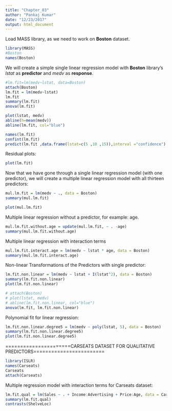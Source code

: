 ```yaml
---
title: "Chapter_03"
author: "Pankaj Kumar"
date: "12/23/2017"
output: html_document
---
```


Load MASS library, as we need to work on **Boston** dataset.
```r
library(MASS)
#Boston
names(Boston)
```

We will create a simple single linear regression model with **Boston** library's *lstat* as **predictor** and *medv* as **response**.

```r
#lm.fit=lm(medv~lstat, data=Boston)
attach(Boston)
lm.fit = lm(medv~lstat)
lm.fit
summary(lm.fit)
anova(lm.fit)
```

```r
plot(lstat, medv)
abline(h=mean(medv))
abline(lm.fit, col="blue")
```

```r
names(lm.fit)
confint(lm.fit)
predict(lm.fit ,data.frame(lstat=c(5 ,10 ,15)),interval ="confidence")
```

Residual plots:
```r
plot(lm.fit)
```

Now that we have gone through a single linear regression model (with one predictor), we will create a multiple linear regression model with all thirteen predictors:

```r
mul.lm.fit = lm(medv ~ ., data = Boston)
summary(mul.lm.fit)
```

```r
plot(mul.lm.fit)
```

Multiple linear regression without a predictor, for example: age.

```r
mul.lm.fit.without.age = update(mul.lm.fit, ~ . -age)
summary(mul.lm.fit.without.age)
```

Multiple linear regression with interaction terms

```r
mul.lm.fit.interact.age = lm(medv ~ lstat * age, data = Boston)
summary(mul.lm.fit.interact.age)
```

Non-linear Transformations of the Predictors with single predictor:

```r
lm.fit.non.linear = lm(medv ~ lstat + I(lstat^2), data = Boston)
summary(lm.fit.non.linear)
plot(lm.fit.non.linear)
```

```r
# attach(Boston)
# plot(lstat, medv)
# abline(lm.fit.non.linear, col="blue")
anova(lm.fit, lm.fit.non.linear)
```

Polynomial fit for linear regression:
```r
lm.fit.non.linear.degree5 = lm(medv ~ poly(lstat, 5), data = Boston)
summary(lm.fit.non.linear.degree5)
plot(lm.fit.non.linear.degree5)
```

======================CARSEATS DATASET FOR QUALITATIVE PREDICTORS========================

```r
library(ISLR)
names(Carseats)
Carseats
attach(Carseats)
```

Multiple regression model with interaction terms for Carseats dataset:

```r
lm.fit.qual = lm(Sales ~ . + Income:Advertising + Price:Age, data = Carseats)
summary(lm.fit.qual)
contrasts(ShelveLoc)
```


